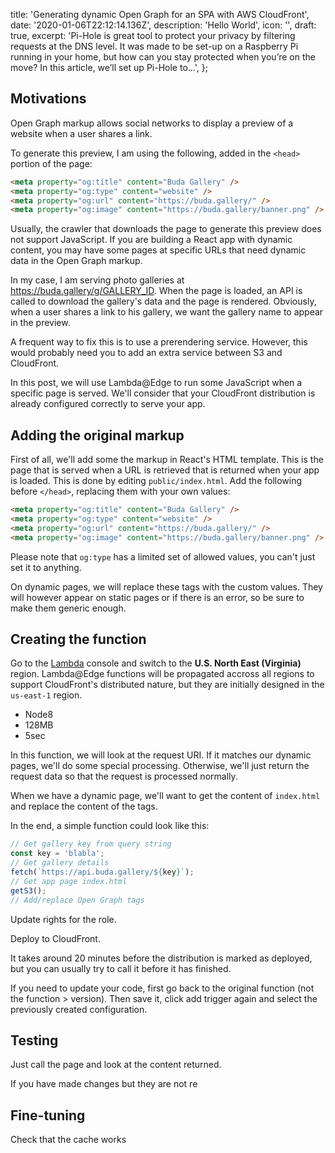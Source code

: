   title: 'Generating dynamic Open Graph for an SPA with AWS CloudFront',
  date: '2020-01-06T22:12:14.136Z',
  description: 'Hello World',
  icon: '',
  draft: true,
  excerpt:
    'Pi-Hole is great tool to protect your privacy by filtering requests at the DNS level. It was made to be set-up on a Raspberry Pi running in your home, but how can you stay protected when you’re on the move? In this article, we’ll set up Pi-Hole to…',
};

## Motivations

Open Graph markup allows social networks to display a preview of a website when a user shares a link.

<!-- Image of Facebook Open Graph preview -->

To generate this preview, I am using the following, added in the `<head>` portion of the page:

```html
<meta property="og:title" content="Buda Gallery" />
<meta property="og:type" content="website" />
<meta property="og:url" content="https://buda.gallery/" />
<meta property="og:image" content="https://buda.gallery/banner.png" />
```

Usually, the crawler that downloads the page to generate this preview does not support JavaScript. If you are building a React app with dynamic content, you may have some pages at specific URLs that need dynamic data in the Open Graph markup.

In my case, I am serving photo galleries at https://buda.gallery/g/GALLERY_ID. When the page is loaded, an API is called to download the gallery's data and the page is rendered. Obviously, when a user shares a link to his gallery, we want the gallery name to appear in the preview.

A frequent way to fix this is to use a prerendering service. However, this would probably need you to add an extra service between S3 and CloudFront.

In this post, we will use Lambda@Edge to run some JavaScript when a specific page is served. We'll consider that your CloudFront distribution is already configured correctly to serve your app.

## Adding the original markup

First of all, we'll add some the markup in React's HTML template. This is the page that is served when a URL is retrieved that is returned when your app is loaded. This is done by editing `public/index.html`. Add the following before `</head>`, replacing them with your own values:

```html
<meta property="og:title" content="Buda Gallery" />
<meta property="og:type" content="website" />
<meta property="og:url" content="https://buda.gallery/" />
<meta property="og:image" content="https://buda.gallery/banner.png" />
```

<!-- Maybe don't add that in fact and just push before </head> -->

Please note that `og:type` has a limited set of allowed values, you can't just set it to anything.

On dynamic pages, we will replace these tags with the custom values. They will however appear on static pages or if there is an error, so be sure to make them generic enough.

## Creating the function

Go to the [Lambda](https://console.aws.com) console and switch to the **U.S. North East (Virginia)** region. Lambda@Edge functions will be propagated accross all regions to support CloudFront's distributed nature, but they are initially designed in the `us-east-1` region.

- Node8
- 128MB
- 5sec

In this function, we will look at the request URI. If it matches our dynamic pages, we'll do some special processing. Otherwise, we'll just return the request data so that the request is processed normally.

When we have a dynamic page, we'll want to get the content of `index.html` and replace the content of the tags.

In the end, a simple function could look like this:

```javascript
// Get gallery key from query string
const key = 'blabla';
// Get gallery details
fetch(`https://api.buda.gallery/${key}`);
// Get app page index.html
getS3();
// Add/replace Open Graph tags
```

Update rights for the role.

Deploy to CloudFront.

It takes around 20 minutes before the distribution is marked as deployed, but you can usually try to call it before it has finished.

If you need to update your code, first go back to the original function (not the function > version). Then save it, click add trigger again and select the previously created configuration.

## Testing

Just call the page and look at the content returned.

If you have made changes but they are not re

## Fine-tuning

Check that the cache works
